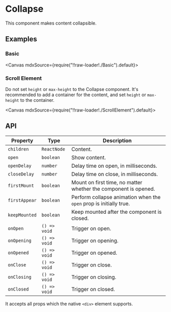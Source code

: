 
<Meta title="Animations/Collapse" />

# Collapse

This component makes content collapsible.

## Examples

### Basic

<Canvas mdxSource={require("!!raw-loader!./Basic").default}>
  <Story id="examples-collapse--basic" />
</Canvas>

### Scroll Element

Do not set `height` or `max-height` to the Collapse component. It's recommended to add a container for the content, and set `height` or `max-height` to the container.

<Canvas mdxSource={require("!!raw-loader!./ScrollElement").default}>
  <Story id="examples-collapse--scroll-element" />
</Canvas>

## API

| Property      | Type         | Description                                                        |
| ------------- | ------------ | ------------------------------------------------------------------ |
| `children`    | `ReactNode`  | Content.                                                           |
| `open`        | `boolean`    | Show content.                                                      |
| `openDelay`   | `number`     | Delay time on open, in milliseconds.                               |
| `closeDelay`  | `number`     | Delay time on close, in milliseconds.                              |
| `firstMount`  | `boolean`    | Mount on first time, no matter whether the component is opened.    |
| `firstAppear` | `boolean`    | Perform collapse animation when the `open` prop is initially true. |
| `keepMounted` | `boolean`    | Keep mounted after the component is closed.                        |
| `onOpen`      | `() => void` | Trigger on open.                                                   |
| `onOpening`   | `() => void` | Trigger on opening.                                                |
| `onOpened`    | `() => void` | Trigger on opened.                                                 |
| `onClose`     | `() => void` | Trigger on close.                                                  |
| `onClosing`   | `() => void` | Trigger on closing.                                                |
| `onClosed`    | `() => void` | Trigger on closed.                                                 |

It accepts all props which the native `<div>` element supports.
